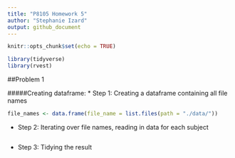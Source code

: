 ```yaml
---
title: "P8105 Homework 5"
author: "Stephanie Izard"
output: github_document
---
```


```r
knitr::opts_chunk$set(echo = TRUE)

library(tidyverse)
library(rvest)
```

##Problem 1

#####Creating dataframe:
* Step 1: Creating a dataframe containing all file names

```r
file_names <- data.frame(file_name = list.files(path = "./data/"))
```

* Step 2: Iterating over file names, reading in data for each subject

```r


```

* Step 3: Tidying the result

```r



```


